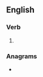 ==English==

===Verb===
{{head|en|verb form}}

# {{present participle of|en|weird|nocat=1}}

===Anagrams===
* {{anagrams|en|a=degiinrw|dewiring}}